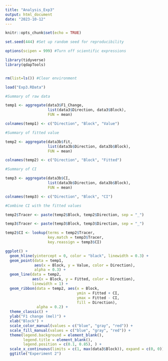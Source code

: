 ```yaml
---
title: "Analysis_Exp3"
output: html_document
date: "2023-10-12"
---
```


```r
knitr::opts_chunk$set(echo = TRUE)

set.seed(444) #Set up random seed for reproducibility

options(scipen = 999) #Turn off scientific expressions

library(tidyverse)
library(qdapTools)


rm(list=ls()) #Clear environment

load("Exp3.RData")
```

```r
#Summary of raw data

temp1 <- aggregate(data3$F1_Change,
                   list(data3$Direction, data3$Block),
                   FUN = mean)

colnames(temp1) <- c("Direction", "Block", "Value")

#Summary of fitted value

temp2 <- aggregate(data3b$fit,
                   list(data3b$Direction, data3b$Block),
                   FUN = mean)

colnames(temp2) <- c("Direction", "Block", "Fitted")

#Summary of CI

temp3 <- aggregate(data3b$CI,
                   list(data3b$Direction, data3b$Block),
                   FUN = mean)

colnames(temp3) <- c("Direction", "Block", "CI")

#Combine CI with the fitted values

temp2$Tracer <- paste(temp2$Block, temp2$Direction, sep = "_")

temp3$Tracer <- paste(temp3$Block, temp3$Direction, sep = "_")

temp2$CI <- lookup(terms = temp2$Tracer,
                   key.match = temp3$Tracer,
                   key.reassign = temp3$CI)
```

```r
ggplot() +
  geom_hline(yintercept = 0, color = "black", linewidth = 0.3) + 
  geom_point(data = temp1, 
             aes(x = Block, y = Value, color = Direction),
             alpha = 0.3) +
  geom_line(data = temp2, 
            aes(x = Block, y = Fitted, color = Direction),
            linewidth = 1) + 
  geom_ribbon(data = temp2, aes(x = Block, 
                                ymin = Fitted + CI, 
                                ymax = Fitted - CI, 
                                fill = Direction),
              alpha = 0.2) + 
  theme_classic() +
  ylab("F1 change (mel)") +
  xlab("Block") +
  scale_color_manual(values = c("blue", "gray", "red")) +
  scale_fill_manual(values = c("blue", "gray", "red")) +
  theme(legend.background = element_blank(),
        legend.title = element_blank(),
        legend.position = c(0.1, 0.85), ) +
  scale_x_continuous(limits = c(1, max(data3$Block)), expand = c(0, 0)) +
  ggtitle("Experiment 2")
```


